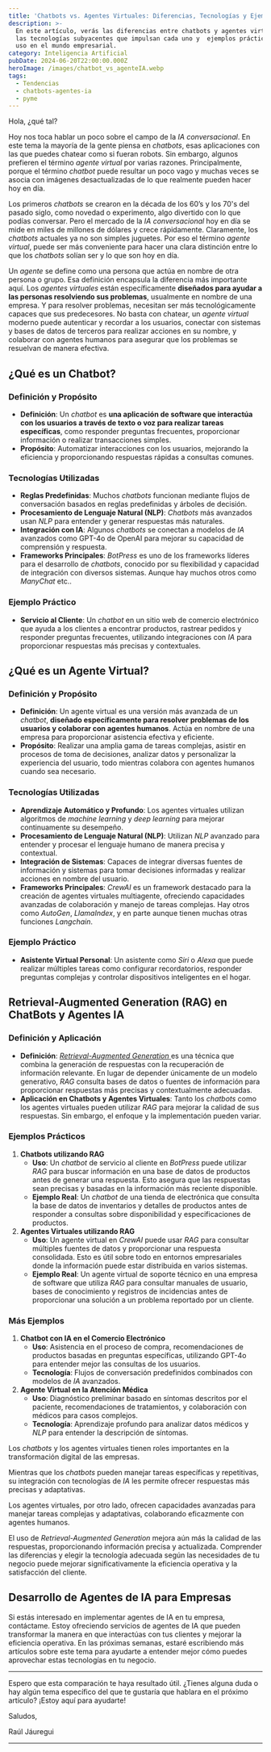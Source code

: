 ---
title: 'Chatbots vs. Agentes Virtuales: Diferencias, Tecnologías y Ejemplos Prácticos'
description: >-
  En este artículo, verás las diferencias entre chatbots y agentes virtuales,
  las tecnologías subyacentes que impulsan cada uno y  ejemplos prácticos de su
  uso en el mundo empresarial. 
category: Inteligencia Artificial
pubDate: 2024-06-20T22:00:00.000Z
heroImage: /images/chatbot_vs_agenteIA.webp
tags:
  - Tendencias
  - chatbots-agentes-ia
  - pyme
---

Hola, ¿qué tal?

Hoy nos toca hablar un poco sobre el campo de la *IA conversacional*. En este tema la mayoría de la gente piensa en *chatbots*, esas aplicaciones con las que puedes chatear como si fueran robots. Sin embargo, algunos prefieren el término *agente virtual* por varias razones. Principalmente, porque el término *chatbot* puede resultar un poco vago y muchas veces se asocia con imágenes desactualizadas de lo que realmente pueden hacer hoy en día.

Los primeros *chatbots* se crearon en la década de los 60’s y los 70's del pasado siglo, como novedad o experimento, algo divertido con lo que podías conversar. Pero el mercado de la *IA conversacional* hoy en día se mide en miles de millones de dólares y crece rápidamente. Claramente, los *chatbots* actuales ya no son simples juguetes. Por eso el término *agente virtual*, puede ser más conveniente para hacer una clara distinción entre lo que los *chatbots* solían ser y lo que son hoy en día.

Un *agente* se define como una persona que actúa en nombre de otra persona o grupo. Esa definición encapsula la diferencia más importante aquí. Los *agentes virtuales* están específicamente **diseñados para ayudar a las personas resolviendo sus problemas**, usualmente en nombre de una empresa. Y para resolver problemas, necesitan ser más tecnológicamente capaces que sus predecesores. No basta con chatear, un *agente virtual* moderno puede autenticar y recordar a los usuarios, conectar con sistemas y bases de datos de terceros para realizar acciones en su nombre, y colaborar con agentes humanos para asegurar que los problemas se resuelvan de manera efectiva.

## ¿Qué es un Chatbot?

### Definición y Propósito

* **Definición**: Un *chatbot* es **una aplicación de software que interactúa con los usuarios a través de texto o voz para realizar tareas específicas**, como responder preguntas frecuentes, proporcionar información o realizar transacciones simples.
* **Propósito**: Automatizar interacciones con los usuarios, mejorando la eficiencia y proporcionando respuestas rápidas a consultas comunes.

### Tecnologías Utilizadas

* **Reglas Predefinidas**: Muchos *chatbots* funcionan mediante flujos de conversación basados en reglas predefinidas y árboles de decisión.
* **Procesamiento de Lenguaje Natural (NLP)**: *Chatbots* más avanzados usan *NLP* para entender y generar respuestas más naturales.
* **Integración con IA**: Algunos *chatbots* se conectan a modelos de *IA* avanzados como GPT-4o de OpenAI para mejorar su capacidad de comprensión y respuesta.
* **Frameworks Principales**: *BotPress* es uno de los frameworks líderes para el desarrollo de *chatbots*, conocido por su flexibilidad y capacidad de integración con diversos sistemas. Aunque hay muchos otros como *ManyChat* etc..

### Ejemplo Práctico

* **Servicio al Cliente**: Un *chatbot* en un sitio web de comercio electrónico que ayuda a los clientes a encontrar productos, rastrear pedidos y responder preguntas frecuentes, utilizando integraciones con *IA* para proporcionar respuestas más precisas y contextuales.

## ¿Qué es un Agente Virtual?

### Definición y Propósito

* **Definición**: Un agente virtual es una versión más avanzada de un *chatbot*, **diseñado específicamente para resolver problemas de los usuarios y colaborar con agentes humanos**. Actúa en nombre de una empresa para proporcionar asistencia efectiva y eficiente.
* **Propósito**: Realizar una amplia gama de tareas complejas, asistir en procesos de toma de decisiones, analizar datos y personalizar la experiencia del usuario, todo mientras colabora con agentes humanos cuando sea necesario.

### Tecnologías Utilizadas

* **Aprendizaje Automático y Profundo**: Los agentes virtuales utilizan algoritmos de *machine learning* y *deep learning* para mejorar continuamente su desempeño.
* **Procesamiento de Lenguaje Natural (NLP)**: Utilizan *NLP* avanzado para entender y procesar el lenguaje humano de manera precisa y contextual.
* **Integración de Sistemas**: Capaces de integrar diversas fuentes de información y sistemas para tomar decisiones informadas y realizar acciones en nombre del usuario.
* **Frameworks Principales**: *CrewAI* es un framework destacado para la creación de agentes virtuales multiagente, ofreciendo capacidades avanzadas de colaboración y manejo de tareas complejas. Hay otros como *AutoGen*, *LlamaIndex*, y en parte aunque tienen muchas otras funciones *Langchain*.

### Ejemplo Práctico

* **Asistente Virtual Personal**: Un asistente como *Siri* o *Alexa* que puede realizar múltiples tareas como configurar recordatorios, responder preguntas complejas y controlar dispositivos inteligentes en el hogar.

## Retrieval-Augmented Generation (RAG) en ChatBots y Agentes IA

### Definición y Aplicación

* **Definición**: [*Retrieval-Augmented Generation* ](https://mindfulml.vialabsdigital.com/post/generacion-aumentada-rag/ "RAG")es una técnica que combina la generación de respuestas con la recuperación de información relevante. En lugar de depender únicamente de un modelo generativo, *RAG* consulta bases de datos o fuentes de información para proporcionar respuestas más precisas y contextualmente adecuadas.
* **Aplicación en Chatbots y Agentes Virtuales**: Tanto los *chatbots* como los agentes virtuales pueden utilizar *RAG* para mejorar la calidad de sus respuestas. Sin embargo, el enfoque y la implementación pueden variar.

### Ejemplos Prácticos

1. **Chatbots utilizando RAG**
   * **Uso**: Un *chatbot* de servicio al cliente en *BotPress* puede utilizar *RAG* para buscar información en una base de datos de productos antes de generar una respuesta. Esto asegura que las respuestas sean precisas y basadas en la información más reciente disponible.
   * **Ejemplo Real**: Un *chatbot* de una tienda de electrónica que consulta la base de datos de inventarios y detalles de productos antes de responder a consultas sobre disponibilidad y especificaciones de productos.
2. **Agentes Virtuales utilizando RAG**
   * **Uso**: Un agente virtual en *CrewAI* puede usar *RAG* para consultar múltiples fuentes de datos y proporcionar una respuesta consolidada. Esto es útil sobre todo en entornos empresariales donde la información puede estar distribuida en varios sistemas.
   * **Ejemplo Real**: Un agente virtual de soporte técnico en una empresa de software que utiliza *RAG* para consultar manuales de usuario, bases de conocimiento y registros de incidencias antes de proporcionar una solución a un problema reportado por un cliente.

### Más Ejemplos

1. **Chatbot con IA en el Comercio Electrónico**
   * **Uso**: Asistencia en el proceso de compra, recomendaciones de productos basadas en preguntas específicas, utilizando GPT-4o para entender mejor las consultas de los usuarios.
   * **Tecnología**: Flujos de conversación predefinidos combinados con modelos de *IA* avanzados.
2. **Agente Virtual en la Atención Médica**
   * **Uso**: Diagnóstico preliminar basado en síntomas descritos por el paciente, recomendaciones de tratamientos, y colaboración con médicos para casos complejos.
   * **Tecnología**: Aprendizaje profundo para analizar datos médicos y *NLP* para entender la descripción de síntomas.

Los *chatbots* y los agentes virtuales tienen roles importantes en la transformación digital de las empresas.

Mientras que los *chatbots* pueden manejar tareas específicas y repetitivas, su integración con tecnologías de *IA* les permite ofrecer respuestas más precisas y adaptativas.

Los agentes virtuales, por otro lado, ofrecen capacidades avanzadas para manejar tareas complejas y adaptativas, colaborando eficazmente con agentes humanos.

El uso de *Retrieval-Augmented Generation* mejora aún más la calidad de las respuestas, proporcionando información precisa y actualizada. Comprender las diferencias y elegir la tecnología adecuada según las necesidades de tu negocio puede mejorar significativamente la eficiencia operativa y la satisfacción del cliente.

## Desarrollo de Agentes de IA para Empresas

Si estás interesado en implementar agentes de IA en tu empresa, contáctame. Estoy ofreciendo servicios de agentes de IA que pueden transformar la manera en que interactúas con tus clientes y mejorar la eficiencia operativa. En las próximas semanas, estaré escribiendo más artículos sobre este tema para ayudarte a entender mejor cómo puedes aprovechar estas tecnologías en tu negocio.

***

Espero que esta comparación te haya resultado útil. ¿Tienes alguna duda o hay algún tema específico del que te gustaría que hablara en el próximo artículo? ¡Estoy aquí para ayudarte!

Saludos,

Raúl Jáuregui

***
